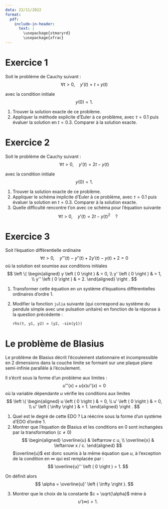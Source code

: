 ```yaml
---
data: 22/11/2022
format:
  pdf:
    include-in-header:
      text: |
        \usepackage{stmaryrd}
        \usepackage{xfrac}
---
```


# Exercice 1

Soit le problème de Cauchy suivant :
$$
\forall t > 0, \quad y' \left ( t \right ) = t + y \left ( t \right )
$$

avec la condition initiale
$$
y \left ( 0 \right ) = 1.
$$


1. Trouver la solution exacte de ce problème.
1. Appliquer la méthode explicite d'Euler à ce problème, avec $\tau = 0.1$ puis évaluer la solution en $t = 0.3$. Comparer à la solution exacte.

# Exercice 2

Soit le problème de Cauchy suivant :
$$
\forall t > 0, \quad y' \left ( t \right ) = 2t - y \left ( t \right )
$$

avec la condition initiale
$$
y \left ( 0 \right ) = 1.
$$

1. Trouver la solution exacte de ce problème.
1. Appliquer le schéma implicite d'Euler à ce problème, avec $\tau = 0.1$ puis évaluer la solution en $t = 0.3$. Comparer à la solution exacte.
1. Quelle difficulté rencontre t'on avec ce schéma pour l'équation suivante
$$
\forall t > 0, \quad y' \left ( t \right ) = 2t - y \left ( t \right ) ^ 2 \quad ?
$$

# Exercice 3

Soit l'équation différentielle ordinaire
$$
\forall t > 0, \quad y''' \left ( t \right ) - y'' \left ( t \right ) + 2 y' \left ( t \right ) - y \left ( t \right ) + 2 = 0
$$
où la solution est soumise aux conditions initiales
$$
\left \{ \begin{aligned}
y \left ( 0 \right ) & = 0, \\
y' \left ( 0 \right ) & = 1, \\
y'' \left ( 0 \right ) & = 2.
\end{aligned} \right .
$$

1. Transformer cette équation en un système d'équations différentielles ordinaires d'ordre $1$.
1. Modifier la fonction `julia` suivante (qui correspond au système du pendule simple avec une pulsation unitaire) en fonction de la réponse à la question précédente :

	`rhs(t, y1, y2) = (y2, -sin(y1))`

# Le problème de Blasius

Le problème de Blasius décrit l'écoulement stationnaire et incompressible en 2 dimensions dans la couche limite se formant sur une plaque plane semi-infinie parallèle à l'écoulement.

Il s'écrit sous la forme d'un problème aux limites :
$$
u''' \left ( x \right ) + u \left ( x \right ) u'' \left ( x \right ) = 0
$$
où la variable dépendante $u$ vérifie les conditions aux limites
$$
\left \{ \begin{aligned}
u \left ( 0 \right ) & = 0, \\
u' \left ( 0 \right ) & = 0, \\
u' \left ( \infty \right ) & = 1.
\end{aligned} \right .
$$

1. Quel est le degré de cette EDO ? La réécrire sous la forme d'un système d'EDO d'ordre 1.
1. Montrer que l'équation de Blasius et les conditions en $0$ sont inchangées par la transformation ($c \ne 0$)
$$
\begin{aligned}
\overline{u} & \leftarrow c u, \\
\overline{x} & \leftarrow x / c.
\end{aligned}
$$
$\overline{u}$ est donc soumis à la même équation que $u$, à l'exception de la condition en $\infty$ qui est remplacée par :
$$
\overline{u}'' \left ( 0 \right ) = 1.
$$

On définit alors
$$
\alpha = \overline{u}' \left ( \infty \right ).
$$

3. Montrer que le choix de la constante $c = \sqrt{\alpha}$ mène à
$$
u' \left ( \infty \right ) = 1.
$$

